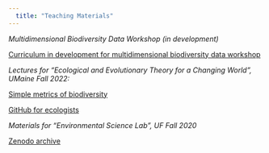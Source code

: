 ```yaml
---
  title: "Teaching Materials"
---
```


_Multidimensional Biodiversity Data Workshop (in development)_

[Curriculum in development for multidimensional biodiversity data workshop](https://role-model.github.io/multidim-biodiv-data/)

_Lectures for "Ecological and Evolutionary Theory for a Changing World", UMaine Fall 2022:_

[Simple metrics of biodiversity](https://www.youtube.com/watch?v=ApObCRl4HRk)

[GitHub for ecologists](https://www.youtube.com/watch?v=wziH4nNIvLM)

_Materials for "Environmental Science Lab", UF Fall 2020_

[Zenodo archive](https://doi.org/10.5281/zenodo.7125376)

